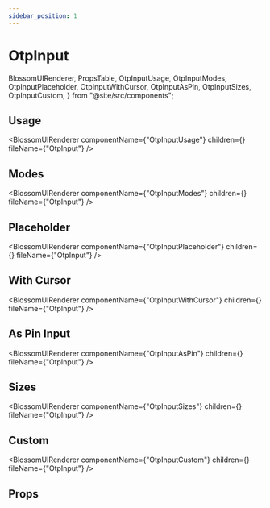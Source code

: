 ```yaml
---
sidebar_position: 1
---
```


# OtpInput

  BlossomUIRenderer,
  PropsTable,
  OtpInputUsage,
  OtpInputModes,
  OtpInputPlaceholder,
  OtpInputWithCursor,
  OtpInputAsPin,
  OtpInputSizes,
  OtpInputCustom,
} from "@site/src/components";

## Usage

<BlossomUIRenderer
  componentName={"OtpInputUsage"}
  children={<OtpInputUsage />}
  fileName={"OtpInput"}
/>

## Modes

<BlossomUIRenderer
  componentName={"OtpInputModes"}
  children={<OtpInputModes />}
  fileName={"OtpInput"}
/>

## Placeholder

<BlossomUIRenderer
  componentName={"OtpInputPlaceholder"}
  children={<OtpInputPlaceholder />}
  fileName={"OtpInput"}
/>

## With Cursor

<BlossomUIRenderer
  componentName={"OtpInputWithCursor"}
  children={<OtpInputWithCursor />}
  fileName={"OtpInput"}
/>

## As Pin Input

<BlossomUIRenderer
  componentName={"OtpInputAsPin"}
  children={<OtpInputAsPin />}
  fileName={"OtpInput"}
/>

## Sizes

<BlossomUIRenderer
  componentName={"OtpInputSizes"}
  children={<OtpInputSizes />}
  fileName={"OtpInput"}
/>

## Custom

<BlossomUIRenderer
  componentName={"OtpInputCustom"}
  children={<OtpInputCustom />}
  fileName={"OtpInput"}
/>

## Props

<PropsTable componentName="OtpInput" />
